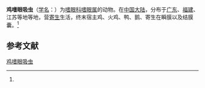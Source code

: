 {{Speciesbox
| name = 鸡嗜眼吸虫
| status = 
| status_system = 
| image = 
| genus = Philophthalmus
| species = gralli
| authority = (Mathis et Leger, 1910)<ref name='id10181'>{{cite web| url =http://www.bioinfo.cn/db05/BjdwSpecies.php?action=view&id=10181| title =鸡嗜眼吸虫| work =《中国动物物种编目数据库》| publisher =中国科学院微生物研究所| author =中国科学院动物研究所| accessdate =2009-04-16| deadurl =yes| archiveurl =https://web.archive.org/web/20160305010839/http://www.bioinfo.cn/db05/BjdwSpecies.php?action=view&id=10181| archivedate =2016-03-05}}</ref>
}}

'''鸡嗜眼吸虫'''（[[学名|学名]]：{{lang|la|''Philophthalmus gralli''}}）为[[嗜眼科|嗜眼科]][[嗜眼属|嗜眼属]]的动物。在[[中国大陆|中国大陆]]，分布于[[广东|广东]]、[[福建|福建]]、江苏等地等地，营[[寄生|寄生]]生活，终末宿主鸡、火鸡、鸭、鹅、寄生在瞬膜以及结膜囊。<ref name='id10181'/>

== 参考文献 ==
{{reflist}}

{{Wikispecies|Philophthalmus gralli}}
{{Taxonbar|from=Q3375439}}

[[Category:嗜眼属|鸡嗜眼吸虫]]


{{吸虫小作品}}